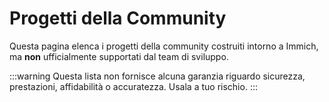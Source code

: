 # Progetti della Community

Questa pagina elenca i progetti della community costruiti intorno a Immich, ma **non** ufficialmente supportati dal team di sviluppo.

:::warning
Questa lista non fornisce alcuna garanzia riguardo sicurezza, prestazioni, affidabilità o accuratezza. Usala a tuo rischio.
:::


<CommunityProjects />
